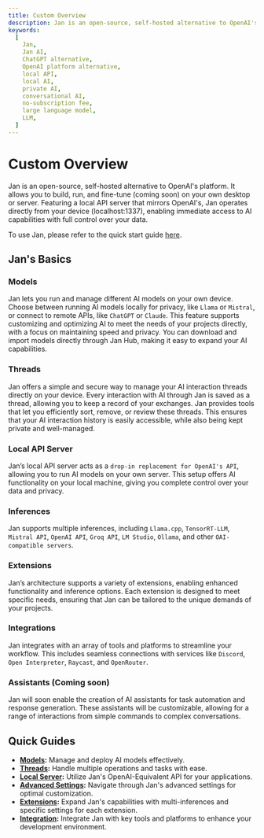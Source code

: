 ```yaml
---
title: Custom Overview
description: Jan is an open-source, self-hosted alternative to OpenAI's platform - build and run AI on your own desktop or server.
keywords:
  [
    Jan,
    Jan AI,
    ChatGPT alternative,
    OpenAI platform alternative,
    local API,
    local AI,
    private AI,
    conversational AI,
    no-subscription fee,
    large language model,
    LLM,
  ]
---
```



# Custom Overview

Jan is an open-source, self-hosted alternative to OpenAI's platform. It allows you to build, run, and fine-tune (coming soon) on your own desktop or server. Featuring a local API server that mirrors OpenAI's, Jan operates directly from your device (localhost:1337), enabling immediate access to AI capabilities with full control over your data.

To use Jan, please refer to the quick start guide [here](https://jan.ai/docs/quickstart).

## Jan's Basics

### Models
Jan lets you run and manage different AI models on your own device. Choose between running AI models locally for privacy, like `Llama` or `Mistral`, or connect to remote APIs, like `ChatGPT` or `Claude`. This feature supports customizing and optimizing AI to meet the needs of your projects directly, with a focus on maintaining speed and privacy. You can download and import models directly through Jan Hub, making it easy to expand your AI capabilities.

### Threads
Jan offers a simple and secure way to manage your AI interaction threads directly on your device. Every interaction with AI through Jan is saved as a thread, allowing you to keep a record of your exchanges. Jan provides tools that let you efficiently sort, remove, or review these threads. This ensures that your AI interaction history is easily accessible, while also being kept private and well-managed.

### Local API Server
Jan’s local API server acts as a `drop-in replacement for OpenAI's API`, allowing you to run AI models on your own server. This setup offers AI functionality on your local machine, giving you complete control over your data and privacy.

### Inferences
Jan supports multiple inferences, including `Llama.cpp`, `TensorRT-LLM`, `Mistral API`, `OpenAI API`, `Groq API`, `LM Studio`, `Ollama`, and other `OAI-compatible servers`.

### Extensions
Jan’s architecture supports a variety of extensions, enabling enhanced functionality and inference options. Each extension is designed to meet specific needs, ensuring that Jan can be tailored to the unique demands of your projects.

### Integrations
Jan integrates with an array of tools and platforms to streamline your workflow. This includes seamless connections with services like `Discord`, `Open Interpreter`, `Raycast`, and `OpenRouter`. 

### Assistants (Coming soon)
Jan will soon enable the creation of AI assistants for task automation and response generation. These assistants will be customizable, allowing for a range of interactions from simple commands to complex conversations.

## Quick Guides

- **[Models](https://jan.ai/docs/models):** Manage and deploy AI models effectively.
- **[Threads](https://jan.ai/docs/threads):** Handle multiple operations and tasks with ease.
- **[Local Server](https://jan.ai/docs/local-api):** Utilize Jan's OpenAI-Equivalent API for your applications.
- **[Advanced Settings](https://jan.ai/docs/advanced):** Navigate through Jan's advanced settings for optimal customization.
- **[Extensions](https://jan.ai/docs/extensions):** Expand Jan's capabilities with multi-inferences and specific settings for each extension.
- **[Integration](https://jan.ai/docs/integrations):** Integrate Jan with key tools and platforms to enhance your development environment.
